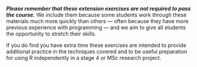 
***Please remember that these extension exercises are _not_ required to pass the course.*** We
include them because some students work through these materials much
more quickly than others --- often because they have more previous experience with
programming --- and we aim to give all students the opportunity to stretch their skills.

If you do find you have extra time these exercises are intended to
provide additional practice in the techniques covered and to be useful
preparation for using R independently in a stage 4 or MSc research project.
